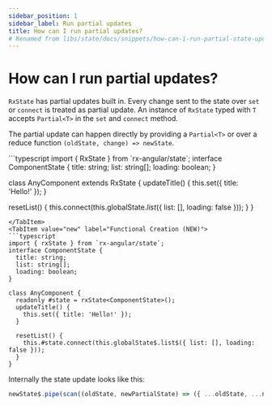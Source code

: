 ```yaml
---
sidebar_position: 1
sidebar_label: Run partial updates
title: How can I run partial updates?
# Renamed from libs/state/docs/snippets/how-can-i-run-partial-state-updates.md
---
```



# How can I run partial updates?

`RxState` has partial updates built in. Every change sent to the state over `set` or `connect` is treated as partial update.
An instance of `RxState` typed with `T` accepts `Partial<T>` in the `set` and `connect` method.

The partial update can happen directly by providing a `Partial<T>` or over a reduce function `(oldState, change) => newState`.

<Tabs>
<TabItem value="class-based" label="Class Based (Classic)">
```typescript
import { RxState } from `rx-angular/state`;
interface ComponentState {
  title: string;
  list: string[];
  loading: boolean;
}

class AnyComponent extends RxState<ComponentState> {
updateTitle() {
this.set({ title: 'Hello!' });
}

resetList() {
this.connect(this.globalState$.list$({ list: [], loading: false }));
}
}

````
</TabItem>
<TabItem value="new" label="Functional Creation (NEW)">
```typescript
import { rxState } from `rx-angular/state`;
interface ComponentState {
  title: string;
  list: string[];
  loading: boolean;
}

class AnyComponent {
  readonly #state = rxState<ComponentState>();
  updateTitle() {
    this.set({ title: 'Hello!' });
  }

  resetList() {
    this.#state.connect(this.globalState$.list$({ list: [], loading: false }));
  }
}
````

</TabItem>
</Tabs>

Internally the state update looks like this:

```typescript
newState$.pipe(scan((oldState, newPartialState) => ({ ...oldState, ...newPartialState })));
```
